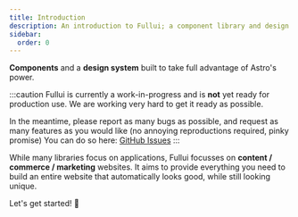 ```yaml
---
title: Introduction
description: An introduction to Fullui; a component library and design system built for Astro.
sidebar:
  order: 0
---
```


**Components** and a **design system** built to take full advantage of Astro's power.

:::caution
Fullui is currently a work-in-progress and is **not** yet ready for production use. We are working very hard to get it ready as possible. 

In the meantime, please report as many bugs as possible, and request as many features as you would like (no annoying reproductions required,   pinky promise) You can do so here: [GitHub Issues](https://github.com/fullui/ui/issues)
:::

While many libraries focus on applications, Fullui focusses on __content / commerce / marketing__ websites. It aims to provide everything you need to build an entire website that automatically looks good, while still looking unique.

Let's get started! 🚀